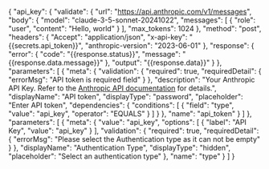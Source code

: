 {
    "api_key": {
        "validate": {
            "url": "https://api.anthropic.com/v1/messages",
            "body": {
                "model": "claude-3-5-sonnet-20241022",
                "messages": [
                    {
                        "role": "user",
                        "content": "Hello, world"
                    }
                ],
                "max_tokens": 1024
            },
            "method": "post",
            "headers": {
                "Accept": "application/json",
                "x-api-key": "{{secrets.api_token}}",
                "anthropic-version": "2023-06-01"
            },
            "response": {
                "error": {
                    "code": "{{response.status}}",
                    "message": "{{response.data.message}}"
                },
                "output": "{{response.data}}"
            }
        },
        "parameters": [
            {
                "meta": {
                    "validation": {
                        "required": true,
                        "requiredDetail": {
                            "errorMsg": "API token is required field"
                        }
                    },
                    "description": "Your Anthropic API Key. Refer to the <a href='https://docs.anthropic.com/en/api/getting-started#authentication' target='_blank'>Anthropic API documentation</a> for details.",
                    "displayName": "API token",
                    "displayType": "password",
                    "placeholder": "Enter API token",
                    "dependencies": {
                        "conditions": [
                            {
                                "field": "type",
                                "value": "api_key",
                                "operator": "EQUALS"
                            }
                        ]
                    }
                },
                "name": "api_token"
            }
        ]
    },
    "parameters": [
        {
            "meta": {
                "value": "api_key",
                "options": [
                    {
                        "label": "API Key",
                        "value": "api_key"
                    }
                ],
                "validation": {
                    "required": true,
                    "requiredDetail": {
                        "errorMsg": "Please select the Authentication type as it can not be empty"
                    }
                },
                "displayName": "Authentication Type",
                "displayType": "hidden",
                "placeholder": "Select an authentication type"
            },
            "name": "type"
        }
    ]
}